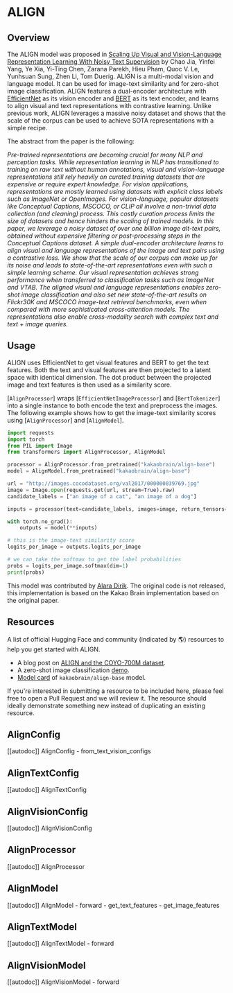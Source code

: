 <!--Copyright 2023 The HuggingFace Team. All rights reserved.

Licensed under the Apache License, Version 2.0 (the "License"); you may not use this file except in compliance with
the License. You may obtain a copy of the License at

http://www.apache.org/licenses/LICENSE-2.0

Unless required by applicable law or agreed to in writing, software distributed under the License is distributed on
an "AS IS" BASIS, WITHOUT WARRANTIES OR CONDITIONS OF ANY KIND, either express or implied. See the License for the
specific language governing permissions and limitations under the License.
-->

# ALIGN

## Overview

The ALIGN model was proposed in [Scaling Up Visual and Vision-Language Representation Learning With Noisy Text Supervision](https://arxiv.org/abs/2102.05918) by Chao Jia, Yinfei Yang, Ye Xia, Yi-Ting Chen, Zarana Parekh, Hieu Pham, Quoc V. Le, Yunhsuan Sung, Zhen Li, Tom Duerig. ALIGN is a multi-modal vision and language model. It can be used for image-text similarity and for zero-shot image classification. ALIGN features a dual-encoder architecture with [EfficientNet](efficientnet) as its vision encoder and [BERT](bert) as its text encoder, and learns to align visual and text representations with contrastive learning. Unlike previous work, ALIGN leverages a massive noisy dataset and shows that the scale of the corpus can be used to achieve SOTA representations with a simple recipe.

The abstract from the paper is the following:

*Pre-trained representations are becoming crucial for many NLP and perception tasks. While representation learning in NLP has transitioned to training on raw text without human annotations, visual and vision-language representations still rely heavily on curated training datasets that are expensive or require expert knowledge. For vision applications, representations are mostly learned using datasets with explicit class labels such as ImageNet or OpenImages. For vision-language, popular datasets like Conceptual Captions, MSCOCO, or CLIP all involve a non-trivial data collection (and cleaning) process. This costly curation process limits the size of datasets and hence hinders the scaling of trained models. In this paper, we leverage a noisy dataset of over one billion image alt-text pairs, obtained without expensive filtering or post-processing steps in the Conceptual Captions dataset. A simple dual-encoder architecture learns to align visual and language representations of the image and text pairs using a contrastive loss. We show that the scale of our corpus can make up for its noise and leads to state-of-the-art representations even with such a simple learning scheme. Our visual representation achieves strong performance when transferred to classification tasks such as ImageNet and VTAB. The aligned visual and language representations enables zero-shot image classification and also set new state-of-the-art results on Flickr30K and MSCOCO image-text retrieval benchmarks, even when compared with more sophisticated cross-attention models. The representations also enable cross-modality search with complex text and text + image queries.*

## Usage

ALIGN uses EfficientNet to get visual features and BERT to get the text features. Both the text and visual features are then projected to a latent space with identical dimension. The dot product between the projected image and text features is then used as a similarity score.

[`AlignProcessor`] wraps [`EfficientNetImageProcessor`] and [`BertTokenizer`] into a single instance to both encode the text and preprocess the images. The following example shows how to get the image-text similarity scores using [`AlignProcessor`] and [`AlignModel`].

```python
import requests
import torch
from PIL import Image
from transformers import AlignProcessor, AlignModel

processor = AlignProcessor.from_pretrained("kakaobrain/align-base")
model = AlignModel.from_pretrained("kakaobrain/align-base")

url = "http://images.cocodataset.org/val2017/000000039769.jpg"
image = Image.open(requests.get(url, stream=True).raw)
candidate_labels = ["an image of a cat", "an image of a dog"]

inputs = processor(text=candidate_labels, images=image, return_tensors="pt")

with torch.no_grad():
    outputs = model(**inputs)

# this is the image-text similarity score
logits_per_image = outputs.logits_per_image

# we can take the softmax to get the label probabilities
probs = logits_per_image.softmax(dim=1)
print(probs)
```

This model was contributed by [Alara Dirik](https://huggingface.co/adirik).
The original code is not released, this implementation is based on the Kakao Brain implementation based on the original paper.

## Resources

A list of official Hugging Face and community (indicated by 🌎) resources to help you get started with ALIGN.

- A blog post on [ALIGN and the COYO-700M dataset](https://huggingface.co/blog).
- A zero-shot image classification [demo](https://huggingface.co/spaces/adirik/ALIGN-zero-shot-image-classification).
- [Model card](https://huggingface.co/kakaobrain/align-base) of `kakaobrain/align-base` model.

If you're interested in submitting a resource to be included here, please feel free to open a Pull Request and we will review it. The resource should ideally demonstrate something new instead of duplicating an existing resource.


## AlignConfig

[[autodoc]] AlignConfig
    - from_text_vision_configs

## AlignTextConfig

[[autodoc]] AlignTextConfig

## AlignVisionConfig

[[autodoc]] AlignVisionConfig

## AlignProcessor

[[autodoc]] AlignProcessor

## AlignModel

[[autodoc]] AlignModel
    - forward
    - get_text_features
    - get_image_features

## AlignTextModel

[[autodoc]] AlignTextModel
    - forward

## AlignVisionModel

[[autodoc]] AlignVisionModel
    - forward
